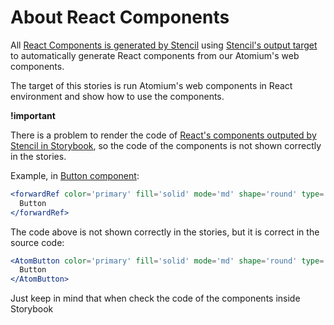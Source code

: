 
<Meta title='Introduction' />

# About React Components

All [React Components is generated by Stencil](https://stenciljs.com/docs/react) using [Stencil's output target](https://stenciljs.com/docs/react#output-targets) to automatically generate React components from our Atomium's web components.

The target of this stories is run Atomium's web components in React environment and show how to use the components.

**!important**

There is a problem to render the code of [React's components outputed by Stencil in Storybook](https://github.com/storybookjs/storybook/issues/22287), so the code of the components is not shown correctly in the stories.

Example, in [Button component](?path=/docs/react_components-button--docs):

```jsx
<forwardRef color='primary' fill='solid' mode='md' shape='round' type='button'>
  Button
</forwardRef>
```

The code above is not shown correctly in the stories, but it is correct in the source code:

```jsx
<AtomButton color='primary' fill='solid' mode='md' shape='round' type='button'>
  Button
</AtomButton>
```

Just keep in mind that when check the code of the components inside Storybook

